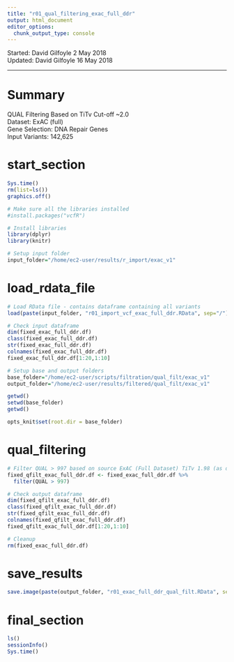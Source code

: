 ```yaml
---
title: "r01_qual_filtering_exac_full_ddr"
output: html_document
editor_options: 
  chunk_output_type: console
---
```


Started: David Gilfoyle 2 May 2018  
Updated: David Gilfoyle 16 May 2018

---

# Summary

QUAL Filtering Based on TiTv Cut-off ~2.0  
Dataset: ExAC (full)  
Gene Selection: DNA Repair Genes  
Input Variants: 142,625

# start_section

```r

Sys.time()
rm(list=ls())
graphics.off()

# Make sure all the libraries installed 
#install.packages("vcfR")

# Install libraries
library(dplyr)
library(knitr)

# Setup input folder
input_folder="/home/ec2-user/results/r_import/exac_v1"

```

# load_rdata_file

```r

# Load RData file - contains dataframe containing all variants
load(paste(input_folder, "r01_import_vcf_exac_full_ddr.RData", sep="/"))

# Check input dataframe
dim(fixed_exac_full_ddr.df)
class(fixed_exac_full_ddr.df)
str(fixed_exac_full_ddr.df)
colnames(fixed_exac_full_ddr.df)
fixed_exac_full_ddr.df[1:20,1:10]

# Setup base and output folders
base_folder="/home/ec2-user/scripts/filtration/qual_filt/exac_v1"
output_folder="/home/ec2-user/results/filtered/qual_filt/exac_v1"

getwd()
setwd(base_folder)
getwd()

opts_knit$set(root.dir = base_folder)

```

# qual_filtering

```r

# Filter QUAL > 997 based on source ExAC (Full Dataset) TiTv 1.98 (as determined by VCFStats)
fixed_qfilt_exac_full_ddr.df <- fixed_exac_full_ddr.df %>% 
  filter(QUAL > 997)

# Check output dataframe
dim(fixed_qfilt_exac_full_ddr.df)
class(fixed_qfilt_exac_full_ddr.df)
str(fixed_qfilt_exac_full_ddr.df)
colnames(fixed_qfilt_exac_full_ddr.df)
fixed_qfilt_exac_full_ddr.df[1:20,1:10]

# Cleanup
rm(fixed_exac_full_ddr.df)

```

# save_results

```r

save.image(paste(output_folder, "r01_exac_full_ddr_qual_filt.RData", sep="/"))

```

# final_section

```r

ls()
sessionInfo()
Sys.time()

```
